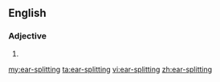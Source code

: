 ==English==

===Adjective===
{{en-adj}}

# {{alternative spelling of|earsplitting}}

[[my:ear-splitting]]
[[ta:ear-splitting]]
[[vi:ear-splitting]]
[[zh:ear-splitting]]